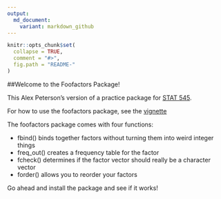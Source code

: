 ```yaml
---
output:
  md_document:
    variant: markdown_github
---
```


<!-- README.md is generated from README.Rmd. Please edit that file -->

```r
knitr::opts_chunk$set(
  collapse = TRUE,
  comment = "#>",
  fig.path = "README-"
)
```

##Welcome to the Foofactors Package!

This Alex Peterson's version of a practice package for [STAT 545](http://stat545-ubc.github.io).

For how to use the foofactors package, see the [vignette](https://github.com/alex-peterson/foofactors/blob/master/vignettes/hello-foofactors.Rmd)

The foofactors package comes with four functions: 

* fbind() binds together factors without turning them into weird integer things
* freq_out() creates a frequency table for the factor
* fcheck() determines if the factor vector should really be a character vector
* forder() allows you to reorder your factors

Go ahead and install the package and see if it works!
